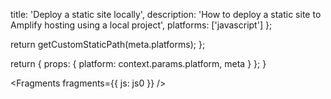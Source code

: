                   
  title: 'Deploy a static site locally',
  description: 'How to deploy a static site to Amplify hosting using a local project',
  platforms: ['javascript']
};

  return getCustomStaticPath(meta.platforms);
};

  return {
    props: {
      platform: context.params.platform,
      meta
    }
  };
}
          



<Fragments fragments={{ js: js0 }} />
